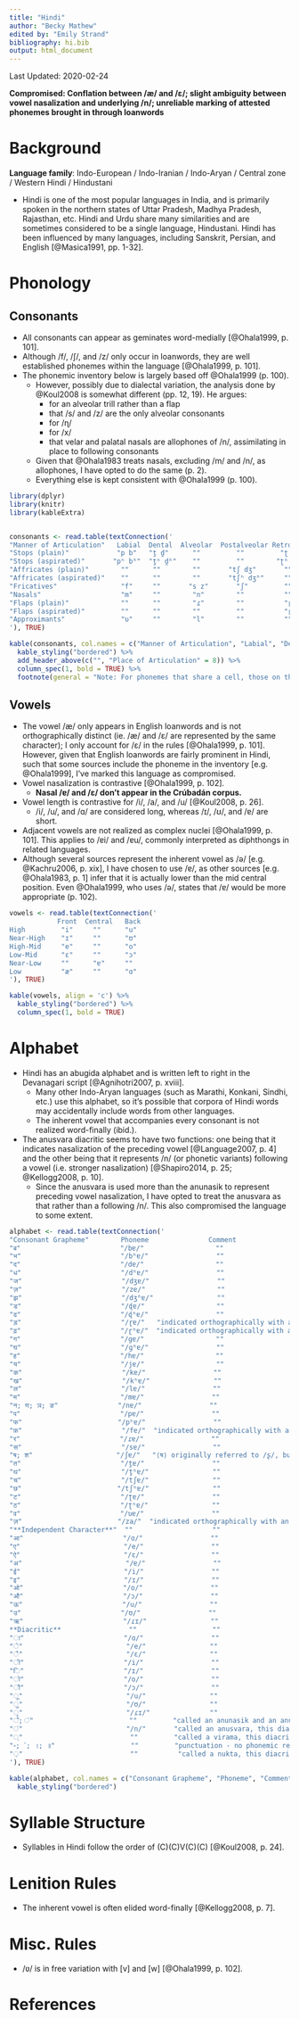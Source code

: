 ```yaml
---
title: "Hindi"
author: "Becky Mathew"
edited by: "Emily Strand"
bibliography: hi.bib
output: html_document
---
```


Last Updated: 2020-02-24

**Compromised: Conflation between /æ/ and /ɛ/; slight ambiguity between vowel nasalization and underlying /n/; unreliable marking of attested phonemes brought in through loanwords**

# Background

**Language family**: Indo-European / Indo-Iranian / Indo-Aryan / Central zone / Western Hindi / Hindustani

* Hindi is one of the most popular languages in India, and is primarily spoken in the northern states of Uttar Pradesh, Madhya Pradesh, Rajasthan, etc. Hindi and Urdu share many similarities and are sometimes considered to be a single language, Hindustani. Hindi has been influenced by many languages, including Sanskrit, Persian, and English [@Masica1991, pp. 1-32].

# Phonology

## Consonants

* All consonants can appear as geminates word-medially [@Ohala1999, p. 101].
* Although /f/, /ʃ/, and /z/ only occur in loanwords, they are well established phonemes within the language [@Ohala1999, p. 101].
* The phonemic inventory below is largely based off @Ohala1999 (p. 100).
    - However, possibly due to dialectal variation, the analysis done by @Koul2008 is somewhat different (pp. 12, 19). He argues:
        - for an alveolar trill rather than a flap
        - that /s/ and /z/ are the only alveolar consonants  
        - for /ɳ/
        - for /x/
        - that velar and palatal nasals are allophones of /n/, assimilating in place to following consonants
    - Given that @Ohala1983 treats nasals, excluding /m/ and /n/, as allophones, I have opted to do the same (p. 2).
    - Everything else is kept consistent with @Ohala1999 (p. 100).

```r

library(dplyr)
library(knitr)
library(kableExtra)


consonants <- read.table(textConnection('
"Manner of Articulation"   Labial  Dental  Alveolar  Postalveolar Retroflex Palatal  Velar  Glottal
"Stops (plain)"            "p b"   "t̪ d̪"      ""         ""         "ʈ ɖ"     ""     "k ɡ"     ""        
"Stops (aspirated)"       "pʰ bʱ"  "t̪ʰ d̪ʱ"    ""         ""        "ʈʰ ɖʱ"    ""    "kʰ ɡʱ"    ""
"Affricates (plain)"        ""      ""        ""       "tʃ dʒ"       ""       ""      ""       ""
"Affricates (aspirated)"    ""      ""        ""       "tʃʰ dʒʱ"     ""       ""      ""       ""
"Fricatives"                "f"     ""       "s z"       "ʃ"         ""       ""      ""       "h"
"Nasals"                    "m"     ""        "n"        ""          ""       ""      ""       ""
"Flaps (plain)"             ""      ""        "ɾ"        ""          "ɽ"      ""      ""       ""
"Flaps (aspirated)"         ""      ""        ""         ""          "ɽʱ"     ""      ""       ""
"Approximants"              "ʋ"     ""        "l"        ""          ""       "j"     ""       ""
'), TRUE)

kable(consonants, col.names = c("Manner of Articulation", "Labial", "Dental", "Alveolar", "Postalveolar", "Retroflex", "Palatal", "Velar", "Glottal"), align = 'c') %>%
  kable_styling("bordered") %>%
  add_header_above(c("", "Place of Articulation" = 8)) %>%
  column_spec(1, bold = TRUE) %>%
  footnote(general = "Note: For phonemes that share a cell, those on the left are voiceless and those on the right are voiced.", general_title = "")
```  

## Vowels

* The vowel /æ/ only appears in English loanwords and is not orthographically distinct (ie. /æ/ and /ɛ/ are represented by the same character); I only account for /ɛ/ in the rules [@Ohala1999, p. 101]. However, given that English loanwords are fairly prominent in Hindi, such that some sources include the phoneme in the inventory [e.g. @Ohala1999], I've marked this language as compromised.
* Vowel nasalization is contrastive [@Ohala1999, p. 102].
    - **Nasal /ɐ/ and /ɛ/ don't appear in the Crúbadán corpus.**
* Vowel length is contrastive for /i/, /a/, and /u/ [@Koul2008, p. 26].
    - /i/, /u/, and /ɑ/ are considered long, whereas /ɪ/, /ʊ/, and /ɐ/ are short.
* Adjacent vowels are not realized as complex nuclei [@Ohala1999, p. 101]. This applies to /ɐi/ and /ɐu/, commonly interpreted as diphthongs in related languages.
* Although several sources represent the inherent vowel as /ə/ [e.g. @Kachru2006, p. xix], I have chosen to use /ɐ/, as other sources [e.g. @Ohala1983, p. 1] infer that it is actually lower than the mid central position. Even @Ohala1999, who uses /ə/, states that /ɐ/ would be more appropriate (p. 102).

```r

vowels <- read.table(textConnection('
            Front  Central   Back
High         "i"     ""      "u"
Near-High    "ɪ"     ""      "ʊ"    
High-Mid     "e"     ""      "o"
Low-Mid      "ɛ"     ""      "ɔ"
Near-Low     ""      "ɐ"     ""
Low          "æ"     ""      "ɑ"
'), TRUE)

kable(vowels, align = 'c') %>%
  kable_styling("bordered") %>%
  column_spec(1, bold = TRUE)
```

# Alphabet

* Hindi has an abugida alphabet and is written left to right in the Devanagari script [@Agnihotri2007, p. xviii].
    - Many other Indo-Aryan languages (such as Marathi, Konkani, Sindhi, etc.) use this alphabet, so it's possible that corpora of Hindi words may accidentally include words from other languages.
    - The inherent vowel that accompanies every consonant is not realized word-finally (ibid.).
* The anusvara diacritic seems to have two functions: one being that it indicates nasalization of the preceding vowel [@Language2007, p. 4] and the other being that it represents /n/ (or phonetic variants) following a vowel (i.e. stronger nasalization) [@Shapiro2014, p. 25; @Kellogg2008, p. 10].
    - Since the anusvara is used more than the anunasik to represent preceding vowel nasalization, I have opted to treat the anusvara as that rather than a following /n/. This also compromised the language to some extent.

```r

alphabet <- read.table(textConnection('
"Consonant Grapheme"        Phoneme               Comment
"ब"                         "/bɐ/"                  ""
"भ"                         "/bʱɐ/"                 ""
"द"                         "/dɐ/"                  ""
"ध"                         "/dʱɐ/"                 ""
"ज"                         "/dʒɐ/"                 ""
"ज़"                         "/zɐ/"                  ""
"झ"                         "/dʒʱɐ/"                ""
"ड"                         "/ɖɐ/"                  ""
"ढ"                         "/ɖʱɐ/"                 ""
"ड़"                         "/ɽɐ/"   "indicated orthographically with an adjoining nutka diacritic (see Diacritic section below)"
"ढ़"                         "/ɽʱɐ/"  "indicated orthographically with an adjoining nutka diacritic (see Diacritic section below)"
"ग"                         "/ɡɐ/"                  ""
"घ"                         "/ɡʱɐ/"                 ""
"ह"                         "/hɐ/"                  ""
"य"                         "/jɐ/"                  ""
"क"                         "/kɐ/"                 ""
"ख"                         "/kʰɐ/"                ""
"ल"                         "/lɐ/"                 ""
"म"                         "/mɐ/"                 ""
"न; ण; ञ; ङ"               "/nɐ/"                 ""
"प"                         "/pɐ/"                 ""
"फ"                        "/pʰɐ/"                 ""
"फ़"                         "/fɐ/"  "indicated orthographically with an adjoining nutka diacritic (see Diacritic section below)"
"र"                         "/ɾɐ/"                 ""
"स"                         "/sɐ/"                 ""
"ष; श"                     "/ʃɐ/"   "⟨ष⟩ originally referred to /ʂ/, but the contrast has merged [@Mishra2011ACP, p. 1393]"
"त"                         "/t̪ɐ/"                 ""  
"थ"                         "/t̪ʰɐ/"                ""
"च"                         "/tʃɐ/"                ""
"छ"                        "/tʃʰɐ/"                ""
"ट"                         "/ʈɐ/"                 ""
"ठ"                         "/ʈʰɐ/"                ""
"व"                         "/ʋɐ/"                 ""
"ज़"                        "/za/"  "indicated orthographically with an adjoining nutka diacritic (see Diacritic section below)"
"**Independent Character**"  ""                    ""
"आ"                         "/ɑ/"                 ""
"ए"                          "/e/"                 ""
"ऐ"                          "/ɛ/"                 ""
"अ"                          "/ɐ/"                 ""
"ई"                          "/i/"                 ""
"इ"                          "/ɪ/"                 ""
"ओ"                         "/o/"                 ""
"औ"                         "/ɔ/"                 ""
"ऊ"                         "/u/"                 ""
"उ"                         "/ʊ/"                 ""
"ऋ"                         "/ɾɪ/"                ""
**Diacritic**                 ""                   ""
"ा"                         "/ɑ/"                 ""
"े"                          "/e/"                ""
"ै"                          "/ɛ/"                ""
"ी"                         "/i/"                 ""
"ि"                         "/ɪ/"                 ""
"ो"                         "/o/"                 ""
"ौ"                         "/ɔ/"                 ""
"ू"                          "/u/"                ""
"ु"                          "/ʊ/"                ""
"ृ"                          "/ɾɪ/"               ""
"ँ; ं"                        ""         "called an anunasik and an anusvara, respectively, these diacritics indicate nasalization of the preceding vowel [@Kellogg2008, p. 6]. The anusvara is generally used more so than the anunasik [@Language2007, p. 4]."
"ं"                          "/n/"       "called an anusvara, this diacritic indicates an /n/ following a vowel (has phonetic variants based on the following consonant). This diacritic represents stronger nasalization than the anunasik [@Shapiro2014, p. 25]."
"्"                           ""         "called a virama, this diacritic deletes the inherent vowel [@Shapiro2014, p. 24]"
"॰; ॱ; ।; ॥"                   ""         "punctuation - no phonemic realization [@Shapiro2014, p. 26]"
"़"                           ""          "called a nukta, this diacritic adjoins with consonants, indicating attested phonemes of loanword origin (e.g. /f/) [@Lehal2010, p. 3]. This diacritic is not always written, compromising the language."
'), TRUE)

kable(alphabet, col.names = c("Consonant Grapheme", "Phoneme", "Comment"), align = 'c') %>%
  kable_styling("bordered")
```

# Syllable Structure

* Syllables in Hindi follow the order of (C)(C)V(C)(C) [@Koul2008, p. 24].

# Lenition Rules

* The inherent vowel is often elided word-finally [@Kellogg2008, p. 7].

# Misc. Rules

* /ʋ/ is in free variation with [v] and [w] [@Ohala1999, p. 102].

# References
